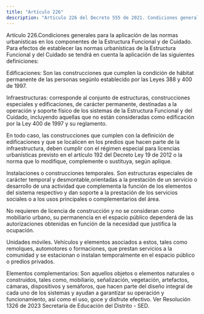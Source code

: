 ```yaml
---
title: "Artículo 226"
description: "Artículo 226 del Decreto 555 de 2021. Condiciones generales para la aplicación de las normas urbanísticas en los componentes de la Estr..."
---
```


Artículo 226.Condiciones generales para la aplicación de las normas urbanísticas en los componentes de la Estructura Funcional y de Cuidado. Para efectos de establecer las normas urbanísticas de la Estructura Funcional y del Cuidado se tendrá en cuenta la aplicación de las siguientes definiciones:
 
Edificaciones: Son las construcciones que cumplen la condición de hábitat permanente de las personas segúnlo establecido por las Leyes 388 y 400 de 1997.
 
Infraestructuras: corresponde al conjunto de estructuras, construcciones especiales y edificaciones, de carácter permanente, destinadas a la operación y soporte físico de los sistemas de la Estructura Funcional y del Cuidado, incluyendo aquellas que no están consideradas como edificación por la Ley 400 de 1997 y su reglamento.
 
En todo caso, las construcciones que cumplen con la definición de edificaciones y que se localicen en los predios que hacen parte de la infraestructura, deben cumplir con el régimen especial para licencias urbanísticas previsto en el artículo 192 del Decreto Ley 19 de 2012 o la norma que lo modifique, complemente o sustituya, según aplique.
 
Instalaciones o construcciones temporales. Son estructuras especiales de carácter temporal y desmontable,orientadas a la prestación de un servicio o desarrollo de una actividad que complementa la función de los elementos del sistema respectivo y dan soporte a la prestación de los servicios sociales o a los usos principales o complementarios del área.
 
No requieren de licencia de construcción y no se consideran como mobiliario urbano, su permanencia en el espacio público dependerá de las autorizaciones obtenidas en función de la necesidad que justifica la ocupación.
 
Unidades móviles. Vehículos y elementos asociados a estos, tales como remolques, automotores o formaciones, que prestan servicios a la comunidad y se estacionan o instalan temporalmente en el espacio público o predios privados.
 
Elementos complementarios: Son aquellos objetos o elementos naturales o construidos, tales como, mobiliario, señalización, vegetación, artefactos, cámaras, dispositivos y semáforos, que hacen parte del diseño integral de cada uno de los sistemas y ayudan a garantizar su operación y funcionamiento, así como el uso, goce y disfrute efectivo.
Ver Resolución 1326 de 2023 Secretaría de Educación del Distrito - SED.